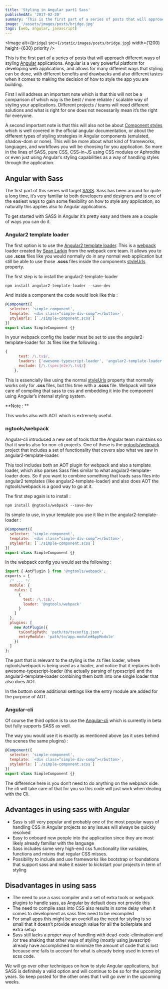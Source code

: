 ```yaml
---
title: 'Styling in Angular part1 Sass'
publishedAt: '2017-02-20'
summary: 'This is the first part of a series of posts that will approach different ways of styling []Angular applications.'
image: '/assets/images/posts/bridge.jpg'
tags: [web, angular, javascript]
---
```


<Image
  alt={`Bridge`}
  src={`/static/images/posts/bridge.jpg`}
  width={1200}
  height={630}
  priority
/>

This is the first part of a series of posts that will approach different ways of styling [Angular](https://angular.io/) applications. Angular is a very powerful platform for developing web applications, and allows for many different ways that styling can be done, with different benefits and drawbacks and also different tastes when it comes to making the decision of how to style the app you are building.

First I will address an important note which is that this will not be a comparison of which way is the best / more reliable / scalable way of styling your applications. Different projects / teams will need different solutions and what is right for one does not necessarily mean it’s the right for everyone.

A second important note is that this will also not be about [Component styles](https://angular.io/docs/ts/latest/guide/component-styles.html) which is well covered in the official angular documentation, or about the different types of styling strategies in Angular components (emulated, shadow-dom or none). This will be more about what kind of frameworks, languages, and workflows you will be choosing for you application. So more in the lines of SASS, pure CSS, CSS-in-JS using CSS modules or Aphrodite or even just using Angular’s styling capabilities as a way of handling styles through the application.

## Angular with Sass

The first part of this series will target [SASS](http://sass-lang.com/). Sass has been around for quite a long time, it’s very familiar to both developers and designers and is one of the easiest ways to gain some flexibility on how to style any application, so naturally this applies also to Angular applications.

To get started with SASS in Angular it’s pretty easy and there are a couple of ways you can do it.

### Angular2 template loader

The first option is to use the [Angular2 template loader](https://github.com/TheLarkInn/angular2-template-loader). This is a [webpack](https://webpack.github.io/) loader created by [Sean Larkin](https://twitter.com/thelarkinn?lang=en) from the webpack core team. It allows you to use **.scss** files like you would normally do in any normal web application but still be able to use those **.scss** files inside the components [styleUrls](https://angular.io/docs/ts/latest/guide/component-styles.html#!#loading-styles) property.

The first step is to install the angular2-template-loader

```
npm install angular2-template-loader --save-dev
```

And inside a component the code would look like this :

```javascript
@Component({
  selector: 'simple-component',
  template: `<div class=”simple-div-comp”></button>`,
  styleUrls: [`./simple-component.scss`]
})
export class SimpleComponent {}
```

In your webpack config the loader must be set to use the angular2-template-loader for .ts files like the following :

```javascript
{
      test: /\.ts$/,
      loaders: ['awesome-typescript-loader', 'angular2-template-loader'],
      exclude: [/\.(spec|e2e)\.ts$/]
    },
```

This is essencially like using the normal [styleUrls](https://angular.io/docs/ts/latest/guide/component-styles.html#!#loading-styles) property that normally works only for **.css** files, but this time with a **.scss** file. Webpack will take care of compiling that sass to css and embedding it into the component using Angular’s internal styling system.

**Note : **

This works also with AOT which is extremely useful.

### ngtools/webpack

Angular-cli introduced a new set of tools that the Angular team maintains so that it works also for non-cli projects. One of these is the [ngtools/webpack](https://www.npmjs.com/package/@ngtools/webpack) project that includes a set of functionality that covers also what we saw in angular2-template-loader.

This tool includes both an AOT plugin for webpack and also a template loader, which also parses Sass files similar to what angular2-template-loader does. So if you want to combine something that loads sass files into angular2 templates (like angular2-template-loader) and also does AOT the ngtools/webpack is a good way to go at it.

The first step again is to install :

```
npm install @ngtools/webpack --save-dev
```

Its simple to use, in your template you use it like in the angular2-template-loader :

```javascript
@Component({
  selector: 'simple-component',
  template: `<div class=”simple-div-comp”></button>`,
  styleUrls: [`./simple-component.scss`]
})
export class SimpleComponent {}
```

In the webpack config you would set the following :

```javascript
import { AotPlugin } from '@ngtools/webpack';
exports = {
  /* ... */
  module: {
    rules: [
      {
        test: /\.ts$/,
        loader: '@ngtools/webpack'
      }
    ]
  },
  plugins: [
    new AotPlugin({
      tsConfigPath: 'path/to/tsconfig.json',
      entryModule: 'path/to/app.module#AppModule'
    })
  ]
};
```

The part that is relevant to the styling is the .ts files loader, where ngtools/webpack is being used as a loader, and notice that it replaces both awesome-typescript-loader (the actually parsing of typescript) and the angular2-template-loader combining them both into one single loader that also does AOT.

In the bottom some additional settings like the entry module are added for the purpose of AOT.

### Angular-cli

Of course the third option is to use the [Angular-cli](https://github.com/angular/angular-cli) which is currently in beta but fully supports SASS as well.

The way you would use it is exactly as mentioned above (as it uses behind the scenes the same plugins) :

```javascript
@Component({
  selector: 'simple-component',
  template: `<div class=”simple-div-comp”></button>`,
  styleUrls: [`./simple-component.scss`]
})
export class SimpleComponent {}
```

The difference here is you don’t need to do anything on the webpack side. The cli will take care of that for you so this code will just work when dealing with the Cli.

## Advantages in using sass with Angular

- Sass is still very popular and probably one of the most popular ways of handling CSS in Angular projects so any issues will always be quickly resolved
- Easy to onboard new people into the application since they are most likely already familiar with the language
- Sass includes some very high-end css functionality like variables, functions and mixins that regular CSS misses.
- Possibility to include and use frameworks like bootstrap or foundations that support sass and make it easier to kickstart your projects in term of styling

## Disadvantages in using sass

- The need to use a sass compiler and a set of extra tools or webpack plugins to handle sass, as Angular by default does not provide this
- The need to compile sass into CSS also results in some delay when it comes to development as sass files need to be recompiled
- For small apps this might be an overkill as the need for styling is so small that it doesn’t provide enough value for all the boilerplate and extra setup
- Sass still lacks a proper way of handling with dead-code-elimination and /or tree shaking that other ways of styling (mostly using javascript) already have accomplished to minimize the amount of code that is lost because one fails to account for what is already being used in terms of scss code.

We will go over other techniques on how to style Angular applications, but SASS is definitely a valid option and will continue to be so for the upcoming years. So keep posted for the other ones that I will go over in the upcoming weeks.
